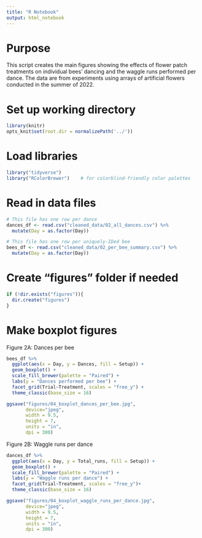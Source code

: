 ```yaml
---
title: "R Notebook"
output: html_notebook
---
```


# Purpose

This script creates the main figures showing the effects of flower patch treatments on individual bees' dancing and the waggle runs performed per dance. The data are from experiments using arrays of artificial flowers conducted in the summer of 2022.


# Set up working directory

```r
library(knitr) 
opts_knit$set(root.dir = normalizePath('../'))
```


# Load libraries

```r
library("tidyverse")
library("RColorBrewer")    # for colorblind-friendly color palettes
```


# Read in data files

```r
# This file has one row per dance
dances_df <- read.csv("cleaned_data/02_all_dances.csv") %>%
  mutate(Day = as.factor(Day))

# This file has one row per uniquely-IDed bee
bees_df <- read.csv("cleaned_data/02_per_bee_summary.csv") %>%
  mutate(Day = as.factor(Day))

```


# Create "figures" folder if needed

```r
if (!dir.exists("figures")){
  dir.create("figures")
}
```


# Make boxplot figures

Figure 2A: Dances per bee

```r
bees_df %>%
  ggplot(aes(x = Day, y = Dances, fill = Setup)) +
  geom_boxplot() +
  scale_fill_brewer(palette = "Paired") +
  labs(y = "Dances performed per bee") +
  facet_grid(Trial~Treatment, scales = "free_y") +
  theme_classic(base_size = 16)

ggsave("figures/04_boxplot_dances_per_bee.jpg", 
       device="jpeg",
       width = 9.5,
       height = 7,
       units = "in",
       dpi = 300)
```

Figure 2B: Waggle runs per dance

```r
dances_df %>%
  ggplot(aes(x = Day, y = Total_runs, fill = Setup)) +
  geom_boxplot() +
  scale_fill_brewer(palette = "Paired") +
  labs(y = "Waggle runs per dance") +
  facet_grid(Trial~Treatment, scales = "free_y")+
  theme_classic(base_size = 16)

ggsave("figures/04_boxplot_waggle_runs_per_dance.jpg", 
       device="jpeg",
       width = 9.5,
       height = 7,
       units = "in",
       dpi = 300)
```